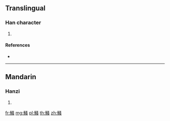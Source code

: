 {{character info/new}}
{{also|鳋}}
==Translingual==

===Han character===
{{Han char|rn=195|rad=魚|as=09|sn=20|four=|canj=NFEII}}

# {{defn|Han|sort=魚09}}

====References====
* {{Han ref|kx=1475.310|dkj=46372|dj=2007.170|hdz=74708.100|uh=9C20|ud=39968}}

----

==Mandarin==

===Hanzi===
{{cmn-hanzi|sim=鳋|pin=[[guān]] ([[guan1]]), [[guàn]] ([[guan4]]), [[gǔn]] ([[gun3]]), [[kūn]] ([[kun1]]), [[sāo]] ([[sao1]])|wg=kuan<sup>1</sup>, kuan<sup>4</sup>, kun<sup>3</sup>, k'un<sup>1</sup>, sao<sup>1</sup>}}

# {{defn|lang=cmn|sort=魚09}}

[[fr:鰠]]
[[mg:鰠]]
[[pl:鰠]]
[[th:鰠]]
[[zh:鰠]]